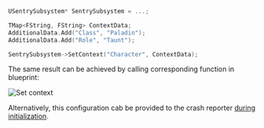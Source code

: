 ```cpp
USentrySubsystem* SentrySubsystem = ...;

TMap<FString, FString> ContextData;
AdditionalData.Add("Class", "Paladin");
AdditionalData.Add("Role", "Taunt");

SentrySubsystem->SetContext("Character", ContextData);
```

The same result can be achieved by calling corresponding function in blueprint:

![Set context](unreal_set_context.png)

Alternatively, this configuration cab be provided to the crash reporter [during initialization](/platforms/unreal/setup-crashreport/#configure-attributes).
